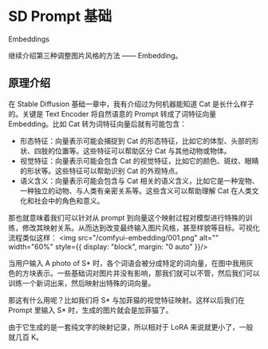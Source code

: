 
# SD Prompt 基础

Embeddings

继续介绍第三种调整图片风格的方法 —— Embedding。

## 原理介绍

在 Stable Diffusion 基础一章中，我有介绍过为何机器能知道 Cat 是长什么样子的。关键是 Text Encoder 将自然语意的 Prompt 转成了词特征向量 Embedding。比如 Cat 转为词特征向量后就有可能包含：

* 形态特征：向量表示可能会捕捉到 Cat 的形态特征，比如它的体型、头部的形状、四肢的位置等。这些特征可以帮助区分 Cat 与其他动物或物体。
* 视觉特征：向量表示可能会包含 Cat 的视觉特征，比如它的颜色、斑纹、眼睛的形状等。这些特征可以帮助识别 Cat 的外观特点。
* 语义含义：向量表示可能会包含与 Cat 相关的语义含义，比如它是一种宠物、一种独立的动物、与人类有亲密关系等。这些含义可以帮助理解 Cat 在人类文化和社会中的角色和意义。

那也就意味着我们可以针对从 prompt 到向量这个映射过程对模型进行特殊的训练，修改其映射关系。从而达到改变最终输入图片风格，甚至样貌等目标。可视化流程类似这样：
<PhotoProvider>
  <PhotoView src="/comfyui-embedding/001.png">
    <img src="/comfyui-embedding/001.png" alt="" width="60%" style={{ display: "block", margin: "0 auto" }}/>
  </PhotoView>
</PhotoProvider>

当用户输入 A photo of S* 时，各个词语会被分成特定的词向量，在图中我用灰色的方块表示。一些基础词对图片并没有影响，那我们就可以不管，然后我们可以训练一个新词出来，然后映射出特殊的词向量。

那这有什么用呢？比如我们将 S* 与加菲猫的视觉特征映射。这样以后我们在 Prompt 里输入 S* 时，生成的图片就会是加菲猫了。



由于它生成的是一套纯文字的映射记录，所以相对于 LoRA 来说就更小了，一般就几百 K。
